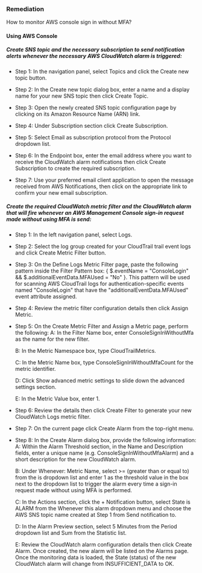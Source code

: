 ### Remediation

How to monitor AWS console sign in without MFA?

#### Using AWS Console

##### Create SNS topic and the necessary subscription to send notification alerts whenever the necessary AWS CloudWatch alarm is triggered:

- Step 1: In the navigation panel, select Topics and click the Create new topic button.

- Step 2: In the Create new topic dialog box, enter a name and a display name for your new SNS topic then click Create Topic.

- Step 3: Open the newly created SNS topic configuration page by clicking on its Amazon Resource Name (ARN) link.

- Step 4: Under Subscription section click Create Subscription.

- Step 5: Select Email as subscription protocol from the Protocol dropdown list.

- Step 6: In the Endpoint box, enter the email address where you want to receive the CloudWatch alarm notifications then click Create Subscription to create the required subscription.

- Step 7: Use your preferred email client application to open the message received from AWS Notifications, then click on the appropriate link to confirm your new email subscription.

##### Create the required CloudWatch metric filter and the CloudWatch alarm that will fire whenever an AWS Management Console sign-in request made without using MFA is send:

- Step 1: In the left navigation panel, select Logs.

- Step 2: Select the log group created for your CloudTrail trail event logs and click Create Metric Filter button.

- Step 3: On the Define Logs Metric Filter page, paste the following pattern inside the Filter Pattern box: \{ $.eventName = "ConsoleLogin" && $.additionalEventData.MFAUsed = "No" \}. This pattern will be used for scanning AWS CloudTrail logs for authentication-specific events named "ConsoleLogin" that have the "additionalEventData.MFAUsed" event attribute assigned.

- Step 4: Review the metric filter configuration details then click Assign Metric.

- Step 5: On the Create Metric Filter and Assign a Metric page, perform the following:
  A: In the Filter Name box, enter ConsoleSignInWithoutMfa as the name for the new filter.

  B: In the Metric Namespace box, type CloudTrailMetrics.

  C: In the Metric Name box, type ConsoleSignInWithoutMfaCount for the metric identifier.

  D: Click Show advanced metric settings to slide down the advanced settings section.

  E: In the Metric Value box, enter 1.

- Step 6: Review the details then click Create Filter to generate your new CloudWatch Logs metric filter.

- Step 7: On the current page click Create Alarm from the top-right menu.

- Step 8: In the Create Alarm dialog box, provide the following information:
  A: Within the Alarm Threshold section, in the Name and Description fields, enter a unique name (e.g. ConsoleSignInWithoutMfaAlarm) and a short description for the new CloudWatch alarm.

  B: Under Whenever: Metric Name, select >= (greater than or equal to) from the is dropdown list and enter 1 as the threshold value in the box next to the dropdown list to trigger the alarm every time a sign-in request made without using MFA is performed.

  C: In the Actions section, click the + Notification button, select State is ALARM from the Whenever this alarm dropdown menu and choose the AWS SNS topic name created at Step 1 from Send notification to.

  D: In the Alarm Preview section, select 5 Minutes from the Period dropdown list and Sum from the Statistic list.

  E: Review the CloudWatch alarm configuration details then click Create Alarm. Once created, the new alarm will be listed on the Alarms page. Once the monitoring data is loaded, the State (status) of the new CloudWatch alarm will change from INSUFFICIENT_DATA to OK.


